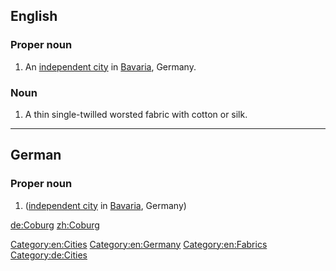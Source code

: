 ==English==
{{wikipedia}}
===Proper noun===
{{en-proper noun}}

# An [[independent city]] in [[Bavaria]], Germany.

===Noun===
{{en-noun|?}}

# A thin single-twilled worsted fabric with cotton or silk.

[[Category:en:Cities]]
[[Category:en:Germany]]
[[Category:en:Fabrics]]

----

==German==
{{wikipedia|lang=de}}
===Proper noun===
{{de-proper noun|n}}

# {{l|en|Coburg}} ([[independent city]] in [[Bavaria]], Germany)

[[Category:de:Cities]]

[[de:Coburg]]
[[zh:Coburg]]